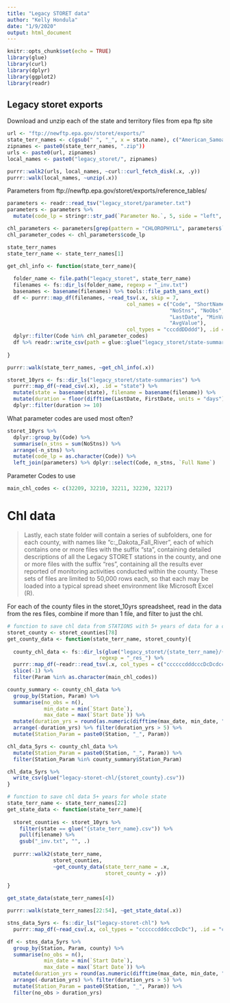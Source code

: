 ```yaml
---
title: "Legacy STORET data"
author: "Kelly Hondula"
date: "1/9/2020"
output: html_document
---
```


```r
knitr::opts_chunk$set(echo = TRUE)
library(glue)
library(curl)
library(dplyr)
library(ggplot2)
library(readr)
```

## Legacy storet exports

Download and unzip each of the state and territory files from epa ftp site

```r
url <- "ftp://newftp.epa.gov/storet/exports/"
state_terr_names <- c(gsub(" ", "_", x = state.name), c("American_Samoa", "District_Of_Columbia", "Puerto_Rico", "Virgin_Islands"))
zipnames <- paste0(state_terr_names, ".zip"))
urls <- paste0(url, zipnames)
local_names <- paste0("legacy_storet/", zipnames)

purrr::walk2(urls, local_names, ~curl::curl_fetch_disk(.x, .y))
purrr::walk(local_names, ~unzip(.x))
```


Parameters from ftp://newftp.epa.gov/storet/exports/reference_tables/

```r
parameters <- readr::read_tsv("legacy_storet/parameter.txt")
parameters <- parameters %>%
  mutate(code_lp = stringr::str_pad(`Parameter No.`, 5, side = "left", pad = "0"))

chl_parameters <- parameters[grep(pattern = "CHLOROPHYLL", parameters$`Full Name`),]
chl_parameter_codes <- chl_parameters$code_lp 
```


```r
state_terr_names
state_terr_name <- state_terr_names[1]

get_chl_info <- function(state_terr_name){
  
  folder_name <- file.path("legacy_storet", state_terr_name)
  filenames <- fs::dir_ls(folder_name, regexp = "_inv.txt")
  basenames <- basename(filenames) %>% tools::file_path_sans_ext()
  df <- purrr::map_df(filenames, ~read_tsv(.x, skip = 7, 
                                       col_names = c("Code", "ShortName", "LongName",
                                                     "NoStns", "NoObs", "FirstDate",
                                                     "LastDate", "MinValue", "MaxValue",
                                                     "AvgValue"),
                                       col_types = "cccddDDddd"), .id = "filename")  %>% 
  dplyr::filter(Code %in% chl_parameter_codes)
  df %>% readr::write_csv(path = glue::glue("legacy_storet/state-summaries/{state_terr_name}.csv"))
  
}

purrr::walk(state_terr_names, ~get_chl_info(.x))

storet_10yrs <- fs::dir_ls("legacy_storet/state-summaries") %>%
  purrr::map_df(~read_csv(.x), .id = "state") %>%
  mutate(state = basename(state), filename = basename(filename)) %>%
  mutate(duration = floor(difftime(LastDate, FirstDate, units = "days")/365)) %>% 
  dplyr::filter(duration >= 10) 

```

What parameter codes are used most often?

```r
storet_10yrs %>%
  dplyr::group_by(Code) %>%
  summarise(n_stns = sum(NoStns)) %>% 
  arrange(-n_stns) %>%
  mutate(code_lp = as.character(Code)) %>%
  left_join(parameters) %>% dplyr::select(Code, n_stns, `Full Name`)
```

Parameter Codes to use

```r
main_chl_codes <- c(32209, 32210, 32211, 32230, 32217)
```

# Chl data

> Lastly, each state folder will contain a series of
subfolders, one for each county, with names like 
"c:\South_Dakota\SD_Fall_River", each of which contains
one or more files with the suffix "sta", containing
detailed descriptions of all the Legacy STORET stations
in the county, and one or more files with the suffix "res",
containing all the results ever reported of monitoring 
activities conducted within the county.  These sets of
files are limited to 50,000 rows each, so that each may 
be loaded into a typical spread sheet environment like
Microsoft Excel (R). 

For each of the county files in the storet_10yrs spreadsheet, read in the data
from the res files, combine if more than 1 file, and filter to just the chl. 

```r
# function to save chl data from STATIONS with 5+ years of data for a county
storet_county <- storet_counties[78]
get_county_data <- function(state_terr_name, storet_county){
  
  county_chl_data <- fs::dir_ls(glue("legacy_storet/{state_terr_name}/{storet_county}"), 
                              regexp = "_res_") %>%
  purrr::map_df(~readr::read_tsv(.x, col_types = c("ccccccdddcccDcDcdccccccc"))) %>%
  slice(-1) %>%
  filter(Param %in% as.character(main_chl_codes))

county_summary <- county_chl_data %>%
  group_by(Station, Param) %>%
  summarise(no_obs = n(),
            min_date = min(`Start Date`),
            max_date = max(`Start Date`)) %>%
  mutate(duration_yrs = round(as.numeric(difftime(max_date, min_date, "days"))/365, 2)) %>%
  arrange(-duration_yrs) %>% filter(duration_yrs > 5) %>%
  mutate(Station_Param = paste0(Station, "_", Param))

chl_data_5yrs <- county_chl_data %>%
  mutate(Station_Param = paste0(Station, "_", Param)) %>%
  filter(Station_Param %in% county_summary$Station_Param)

chl_data_5yrs %>% 
  write_csv(glue("legacy-storet-chl/{storet_county}.csv"))  
}

# function to save chl data 5+ years for whole state
state_terr_name <- state_terr_names[22]
get_state_data <- function(state_terr_name){
  
  storet_counties <- storet_10yrs %>%
    filter(state == glue("{state_terr_name}.csv")) %>% 
    pull(filename) %>%
    gsub("_inv.txt", "", .)
  
  purrr::walk2(state_terr_name,
               storet_counties,
               ~get_county_data(state_terr_name = .x,
                                storet_county = .y))
  
}

get_state_data(state_terr_names[4])

purrr::walk(state_terr_names[22:54], ~get_state_data(.x))

```

```r
stns_data_5yrs <- fs::dir_ls("legacy-storet-chl") %>%
  purrr::map_df(~read_csv(.x, col_types = "ccccccdddcccDcDc"), .id = "county") 

df <- stns_data_5yrs %>% 
  group_by(Station, Param, county) %>%
  summarise(no_obs = n(),
            min_date = min(`Start Date`),
            max_date = max(`Start Date`)) %>%
  mutate(duration_yrs = round(as.numeric(difftime(max_date, min_date, "days"))/365, 2)) %>%
  arrange(-duration_yrs) %>% filter(duration_yrs > 5) %>%
  mutate(Station_Param = paste0(Station, "_", Param)) %>%
  filter(no_obs > duration_yrs)
```

